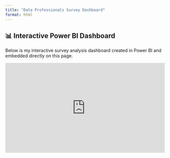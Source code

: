 ```yaml
---
title: "Data Professionals Survey Dashboard"
format: html
---
```


## 📊 Interactive Power BI Dashboard

Below is my interactive survey analysis dashboard created in Power BI and embedded directly on this page.

      
<div style="position:relative; padding-bottom: 56.25%; height: 0;">
  <iframe src="https://app.powerbi.com/view?r=eyJrIjoiZjdhNDc0YWYtNzE0Ni00ZmQ1LWFjYTQtNWYyNmJkYzY1M2FhIiwidCI6IjE3ZTc1ZmFiLTY0NTQtNDM4Ny1iMmZiLTIwMTQ1MTc5ZTliZCIsImMiOjF9"
          style="position:absolute; top:0; left:0; width:100%; height:100%;"
          frameborder="0"
          allowfullscreen>
  </iframe>
</div>
